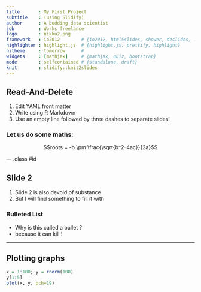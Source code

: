 ```yaml
---
title       : My First Project
subtitle    : (using Slidify)
author      : A budding data scientist
job         : Works freelance
logo        : nikku2.png
framework   : io2012        # {io2012, html5slides, shower, dzslides, ...}
highlighter : highlight.js  # {highlight.js, prettify, highlight}
hitheme     : tomorrow      # 
widgets     : [mathjax]     # {mathjax, quiz, bootstrap}
mode        : selfcontained # {standalone, draft}
knit        : slidify::knit2slides
---
```


## Read-And-Delete

1. Edit YAML front matter
2. Write using R Markdown
3. Use an empty line followed by three dashes to separate slides!

### Let us do some maths:

$$roots = -b \pm \frac{\sqrt{b^2-4ac}}{2a}$$

--- .class #id 

## Slide 2

1. Slide 2 is also devoid of substance
2. But I will find something to fill it with

### Bulleted List

* Why is this called a bullet ?
* because it can kill !

---
## Plotting graphs
```r
x = 1:100; y = rnorm(100)
y[1:5]
plot(x, y, pch=19)
```



